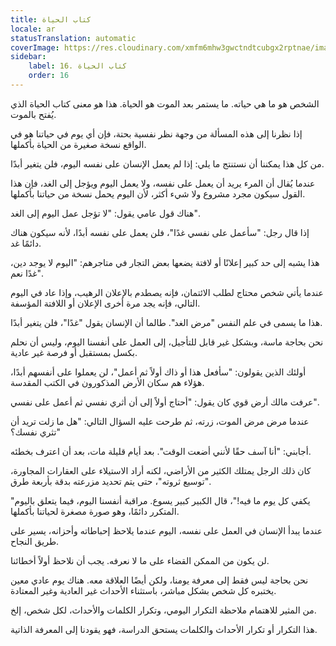 ```yaml
---
title: كتاب الحياة
locale: ar
statusTranslation: automatic
coverImage: https://res.cloudinary.com/xmfm6mhw3gwctndtcubgx2rptnae/image/upload/v1740468922/small_cover_tratado_de_psicologia_revolucionaria_a4c0dca4e0.webp
sidebar:
    label: 16. كتاب الحياة
    order: 16
---
```

الشخص هو ما هي حياته. ما يستمر بعد الموت هو الحياة. هذا هو معنى كتاب الحياة الذي يُفتح بالموت.

إذا نظرنا إلى هذه المسألة من وجهة نظر نفسية بحتة، فإن أي يوم في حياتنا هو في الواقع نسخة صغيرة من الحياة بأكملها.

من كل هذا يمكننا أن نستنتج ما يلي: إذا لم يعمل الإنسان على نفسه اليوم، فلن يتغير أبدًا.

عندما يُقال أن المرء يريد أن يعمل على نفسه، ولا يعمل اليوم ويؤجل إلى الغد، فإن هذا القول سيكون مجرد مشروع ولا شيء أكثر، لأن اليوم يحمل نسخة من حياتنا بأكملها.

هناك قول عامي يقول: "لا تؤجل عمل اليوم إلى الغد".

إذا قال رجل: "سأعمل على نفسي غدًا"، فلن يعمل على نفسه أبدًا، لأنه سيكون هناك دائمًا غد.

هذا يشبه إلى حد كبير إعلانًا أو لافتة يضعها بعض التجار في متاجرهم: "اليوم لا يوجد دين، غدًا نعم".

عندما يأتي شخص محتاج لطلب الائتمان، فإنه يصطدم بالإعلان الرهيب، وإذا عاد في اليوم التالي، فإنه يجد مرة أخرى الإعلان أو اللافتة المؤسفة.

هذا ما يسمى في علم النفس "مرض الغد". طالما أن الإنسان يقول "غدًا"، فلن يتغير أبدًا.

نحن بحاجة ماسة، وبشكل غير قابل للتأجيل، إلى العمل على أنفسنا اليوم، وليس أن نحلم بكسل بمستقبل أو فرصة غير عادية.

أولئك الذين يقولون: "سأفعل هذا أو ذاك أولاً ثم أعمل"، لن يعملوا على أنفسهم أبدًا، هؤلاء هم سكان الأرض المذكورون في الكتب المقدسة.

عرفت مالك أرض قوي كان يقول: "أحتاج أولاً إلى أن أثري نفسي ثم أعمل على نفسي".

عندما مرض مرض الموت، زرته، ثم طرحت عليه السؤال التالي: "هل ما زلت تريد أن تثري نفسك؟"

أجابني: "أنا آسف حقًا لأنني أضعت الوقت". بعد أيام قليلة مات، بعد أن اعترف بخطئه.

كان ذلك الرجل يمتلك الكثير من الأراضي، لكنه أراد الاستيلاء على العقارات المجاورة، "توسيع ثروته"، حتى يتم تحديد مزرعته بدقة بأربعة طرق.

"يكفي كل يوم ما فيه!"، قال الكبير كبير يسوع. مراقبة أنفسنا اليوم، فيما يتعلق باليوم المتكرر دائمًا، وهو صورة مصغرة لحياتنا بأكملها.

عندما يبدأ الإنسان في العمل على نفسه، اليوم عندما يلاحظ إحباطاته وأحزانه، يسير على طريق النجاح.

لن يكون من الممكن القضاء على ما لا نعرفه. يجب أن نلاحظ أولاً أخطائنا.

نحن بحاجة ليس فقط إلى معرفة يومنا، ولكن أيضًا العلاقة معه. هناك يوم عادي معين يختبره كل شخص بشكل مباشر، باستثناء الأحداث غير العادية وغير المعتادة.

من المثير للاهتمام ملاحظة التكرار اليومي، وتكرار الكلمات والأحداث، لكل شخص، إلخ.

هذا التكرار أو تكرار الأحداث والكلمات يستحق الدراسة، فهو يقودنا إلى المعرفة الذاتية.


